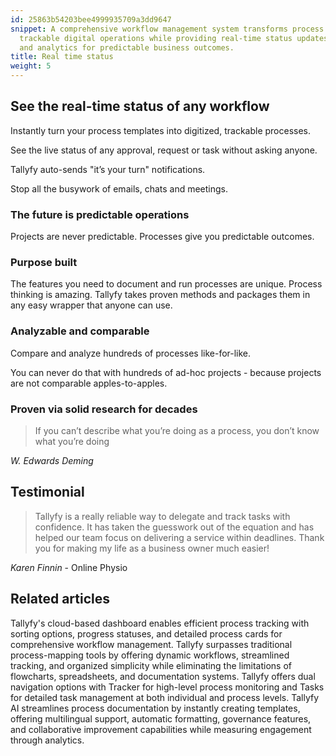 ```yaml
---
id: 25863b54203bee4999935709a3dd9647
snippet: A comprehensive workflow management system transforms process templates into
  trackable digital operations while providing real-time status updates notifications
  and analytics for predictable business outcomes.
title: Real time status
weight: 5
---
```


## See the real-time status of any workflow

Instantly turn your process templates into digitized, trackable processes.

See the live status of any approval, request or task without asking anyone.

Tallyfy auto-sends "it’s your turn" notifications.

Stop all the busywork of emails, chats and meetings.

<lite-vimeo videoid="903080339"></lite-vimeo>

### The future is predictable operations

Projects are never predictable. Processes give you predictable outcomes.

### Purpose built

The features you need to document and run processes are unique. Process thinking is amazing. Tallyfy takes proven methods and packages them in any easy wrapper that anyone can use.

### Analyzable and comparable

Compare and analyze hundreds of processes like-for-like.

You can never do that with hundreds of ad-hoc projects - because projects are not comparable apples-to-apples.

### Proven via solid research for decades

> If you can’t describe what you’re doing as a process, you don’t know what you’re doing

_W. Edwards Deming_

## Testimonial

> Tallyfy is a really reliable way to delegate and track tasks with confidence. It has taken the guesswork out of the equation and has helped our team focus on delivering a service within deadlines. Thank you for making my life as a business owner much easier!

_Karen Finnin_ - Online Physio


## Related articles
<CardGrid>
<LinkTitleCard header="<b>Tracker View > Manage and track my processes</b>" href="/products/pro/tracking-and-tasks/tracker-view/how-can-i-manage-and-track-my-processes-on-tallyfy/" > Tallyfy's cloud-based dashboard enables efficient process tracking with sorting options, progress statuses, and detailed process cards for comprehensive workflow management. </LinkTitleCard>
<LinkTitleCard header="<b>Tracking And Tasks > Comparison with flowcharts and spreadsheets</b>" href="/products/pro/tracking-and-tasks/can-i-build-a-flowchart-in-tallyfy/" > Tallyfy surpasses traditional process-mapping tools by offering dynamic workflows, streamlined tracking, and organized simplicity while eliminating the limitations of flowcharts, spreadsheets, and documentation systems. </LinkTitleCard>
<LinkTitleCard header="<b>Pro > Tracking</b>" href="/products/pro/tracking-and-tasks/" > Tallyfy offers dual navigation options with Tracker for high-level process monitoring and Tasks for detailed task management at both individual and process levels. </LinkTitleCard>
<LinkTitleCard header="<b>Features > Explain it once</b>" href="/products/pro/tutorials/features/explain-it-once/" > Tallyfy AI streamlines process documentation by instantly creating templates, offering multilingual support, automatic formatting, governance features, and collaborative improvement capabilities while measuring engagement through analytics. </LinkTitleCard>
</CardGrid>